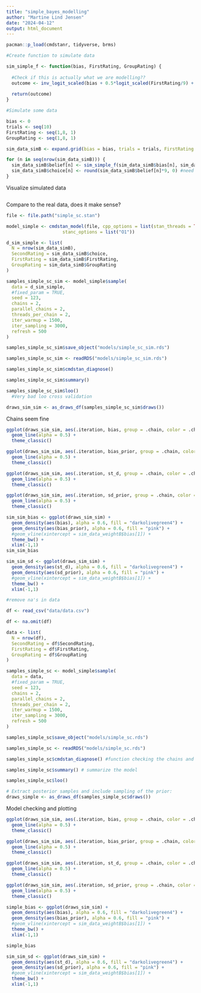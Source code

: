 ```yaml
---
title: "simple_bayes_modelling"
author: "Martine Lind Jensen"
date: "2024-04-12"
output: html_document
---
```

```r
pacman::p_load(cmdstanr, tidyverse, brms)
```


```r
#Create function to simulate data 

sim_simple_f <- function(bias, FirstRating, GroupRating) {
  
  #Check if this is actually what we are modelling??
  outcome <- inv_logit_scaled(bias + 0.5*logit_scaled(FirstRating/9) + 0.5*logit_scaled(GroupRating/9))
  
  return(outcome)
}

#Simulate some data 

bias <- 0
trials <- seq(10)
FirstRating <- seq(1,8, 1)
GroupRating <- seq(1,8, 1)

sim_data_simB <- expand.grid(bias = bias, trials = trials, FirstRating = FirstRating, GroupRating = GroupRating)

for (n in seq(nrow(sim_data_simB))) {
  sim_data_simB$belief[n] <- sim_simple_f(sim_data_simB$bias[n], sim_data_simB$FirstRating[n], sim_data_simB$GroupRating[n])
  sim_data_simB$choice[n] <- round(sim_data_simB$belief[n]*9, 0) #need to make a choice, should we sample or just take the straight value? And then we need to figure out how we are gonna make it 1-8 again
}
```

Visualize simulated data
```r

```

Compare to the real data, does it make sense? 

```r
file <- file.path("simple_sc.stan")

model_simple <- cmdstan_model(file, cpp_options = list(stan_threads = TRUE),
                     stanc_options = list("O1"))
```

```r
d_sim_simple <- list(
  N = nrow(sim_data_simB), 
  SecondRating = sim_data_simB$choice, 
  FirstRating = sim_data_simB$FirstRating, 
  GroupRating = sim_data_simB$GroupRating
)

samples_simple_sc_sim <- model_simple$sample(
  data = d_sim_simple, 
  #fixed_param = TRUE,
  seed = 123,
  chains = 2,
  parallel_chains = 2,
  threads_per_chain = 2,
  iter_warmup = 1500,
  iter_sampling = 3000,
  refresh = 500
)

samples_simple_sc_sim$save_object("models/simple_sc_sim.rds")
```

```r
samples_simple_sc_sim <- readRDS("models/simple_sc_sim.rds")

samples_simple_sc_sim$cmdstan_diagnose() 

samples_simple_sc_sim$summary()

samples_simple_sc_sim$loo()
  #Very bad loo cross validation
```

```r
draws_sim_sim <- as_draws_df(samples_simple_sc_sim$draws())
```

Chains seem fine
```r
ggplot(draws_sim_sim, aes(.iteration, bias, group = .chain, color = .chain)) +
  geom_line(alpha = 0.5) +
  theme_classic()

ggplot(draws_sim_sim, aes(.iteration, bias_prior, group = .chain, color = .chain)) +
  geom_line(alpha = 0.5) +
  theme_classic()

ggplot(draws_sim_sim, aes(.iteration, st_d, group = .chain, color = .chain)) +
  geom_line(alpha = 0.5) +
  theme_classic()

ggplot(draws_sim_sim, aes(.iteration, sd_prior, group = .chain, color = .chain)) +
  geom_line(alpha = 0.5) +
  theme_classic()
```

```r
sim_sim_bias <- ggplot(draws_sim_sim) +
  geom_density(aes(bias), alpha = 0.6, fill = "darkolivegreen4") +
  geom_density(aes(bias_prior), alpha = 0.6, fill = "pink") +
  #geom_vline(xintercept = sim_data_weightB$bias[1]) +
  theme_bw() + 
  xlim(-1,1)
sim_sim_bias

sim_sim_sd <- ggplot(draws_sim_sim) +
  geom_density(aes(st_d), alpha = 0.6, fill = "darkolivegreen4") +
  geom_density(aes(sd_prior), alpha = 0.6, fill = "pink") +
  #geom_vline(xintercept = sim_data_weightB$bias[1]) +
  theme_bw() + 
  xlim(-1,1)

```

```r
#remove na's in data 

df <- read_csv("data/data.csv")

df <- na.omit(df)

data <- list(
  N = nrow(df), 
  SecondRating = df$SecondRating, 
  FirstRating = df$FirstRating, 
  GroupRating = df$GroupRating
)

samples_simple_sc <- model_simple$sample(
  data = data,
  #fixed_param = TRUE,
  seed = 123,
  chains = 2,
  parallel_chains = 2,
  threads_per_chain = 2,
  iter_warmup = 1500,
  iter_sampling = 3000,
  refresh = 500
)

samples_simple_sc$save_object("models/simple_sc.rds")
```

```r
samples_simple_sc <- readRDS("models/simple_sc.rds")

samples_simple_sc$cmdstan_diagnose() #function checking the chains and stuff

samples_simple_sc$summary() # summarize the model

samples_simple_sc$loo()
```

```r
# Extract posterior samples and include sampling of the prior:
draws_simple <- as_draws_df(samples_simple_sc$draws())
```

Model checking and plotting
```r
ggplot(draws_sim_sim, aes(.iteration, bias, group = .chain, color = .chain)) +
  geom_line(alpha = 0.5) +
  theme_classic()

ggplot(draws_sim_sim, aes(.iteration, bias_prior, group = .chain, color = .chain)) +
  geom_line(alpha = 0.5) +
  theme_classic()

ggplot(draws_sim_sim, aes(.iteration, st_d, group = .chain, color = .chain)) +
  geom_line(alpha = 0.5) +
  theme_classic()

ggplot(draws_sim_sim, aes(.iteration, sd_prior, group = .chain, color = .chain)) +
  geom_line(alpha = 0.5) +
  theme_classic()
```

```r
simple_bias <- ggplot(draws_sim_sim) +
  geom_density(aes(bias), alpha = 0.6, fill = "darkolivegreen4") +
  geom_density(aes(bias_prior), alpha = 0.6, fill = "pink") +
  #geom_vline(xintercept = sim_data_weightB$bias[1]) +
  theme_bw() + 
  xlim(-1,1)

simple_bias

sim_sim_sd <- ggplot(draws_sim_sim) +
  geom_density(aes(st_d), alpha = 0.6, fill = "darkolivegreen4") +
  geom_density(aes(sd_prior), alpha = 0.6, fill = "pink") +
  #geom_vline(xintercept = sim_data_weightB$bias[1]) +
  theme_bw() + 
  xlim(-1,1)

```